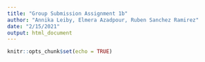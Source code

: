 ```yaml
---
title: "Group Submission Assignment 1b"
author: "Annika Leiby, Elmera Azadpour, Ruben Sanchez Ramirez"
date: "2/15/2021"
output: html_document
---
```


```r
knitr::opts_chunk$set(echo = TRUE)
```


